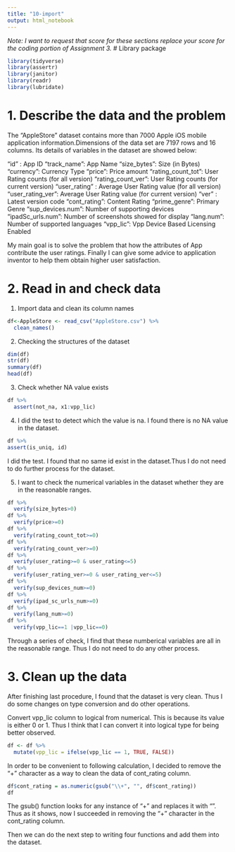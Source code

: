 ```yaml
---
title: "10-import"
output: html_notebook
---
```


*Note: I want to request that score for these sections replace your score for the coding portion of Assignment 3.*
# Library package
```r
library(tidyverse)
library(assertr)
library(janitor)
library(readr)
library(lubridate)
```

# 1. Describe the data and the problem
The "AppleStore" dataset contains more than 7000 Apple iOS mobile application information.Dimensions of the data set are 7197 rows and 16 columns. Its details of variables in the dataset are showed below:

"id" : App ID
"track_name": App Name
"size_bytes": Size (in Bytes)
"currency": Currency Type
"price": Price amount
"rating_count_tot": User Rating counts (for all version)
"rating_count_ver": User Rating counts (for current version)
"user_rating" : Average User Rating value (for all version)
"user_rating_ver": Average User Rating value (for current version)
"ver" : Latest version code
"cont_rating": Content Rating
"prime_genre": Primary Genre
"sup_devices.num": Number of supporting devices
"ipadSc_urls.num": Number of screenshots showed for display
"lang.num": Number of supported languages
"vpp_lic": Vpp Device Based Licensing Enabled

My main goal is to solve the problem that how the attributes of App contribute the user ratings. Finally I can give some advice to application inventor to help them obtain higher user satisfaction.

# 2. Read in and check data
(1) Import data and clean its column names
```r
df<-AppleStore <- read_csv("AppleStore.csv") %>% 
  clean_names()
```
(2) Checking the structures of the dataset
```r
dim(df)
str(df)
summary(df)
head(df)
```

(3) Check whether NA value exists
```r
df %>% 
  assert(not_na, x1:vpp_lic)
```

(4) I did the test to detect which the value is na. I found there is no NA value in the dataset.
```r
df %>% 
assert(is_uniq, id)
```
I did the test. I found that no same id exist in the dataset.Thus I do not need to do further process for the dataset.

(5) I want to check the numerical variables in the dataset whether they are in the reasonable ranges.
```r
df %>% 
  verify(size_bytes>0)
df %>% 
  verify(price>=0)
df %>% 
  verify(rating_count_tot>=0)
df %>% 
  verify(rating_count_ver>=0)
df %>% 
  verify(user_rating>=0 & user_rating<=5)
df %>% 
  verify(user_rating_ver>=0 & user_rating_ver<=5)
df %>% 
  verify(sup_devices_num>=0)
df %>% 
  verify(ipad_sc_urls_num>=0)
df %>% 
  verify(lang_num>=0)
df %>% 
  verify(vpp_lic==1 |vpp_lic==0)

```
Through a series of check, I find that these numberical variables are all in the reasonable range. Thus I do not need to do any other process.

# 3. Clean up the data
After finishing last procedure, I found that the dataset is very clean. Thus I do some changes on type conversion and do other operations.

Convert vpp_lic column to logical from numerical. This is because its value is either 0 or 1. Thus I think that I can convert it into logical type for being better observed.
```r
df <- df %>% 
  mutate(vpp_lic = ifelse(vpp_lic == 1, TRUE, FALSE))
```

In order to be convenient to following calculation, I decided to remove the "+" character as a way to clean the data of  cont_rating column.

```r
df$cont_rating = as.numeric(gsub("\\+", "", df$cont_rating))
df
```
The gsub() function looks for any instance of “\+” and replaces it with “”. Thus as it shows, now I succeeded in removing the "+" character in the cont_rating column.

Then we can do the next step to writing four functions and add them into the dataset.



